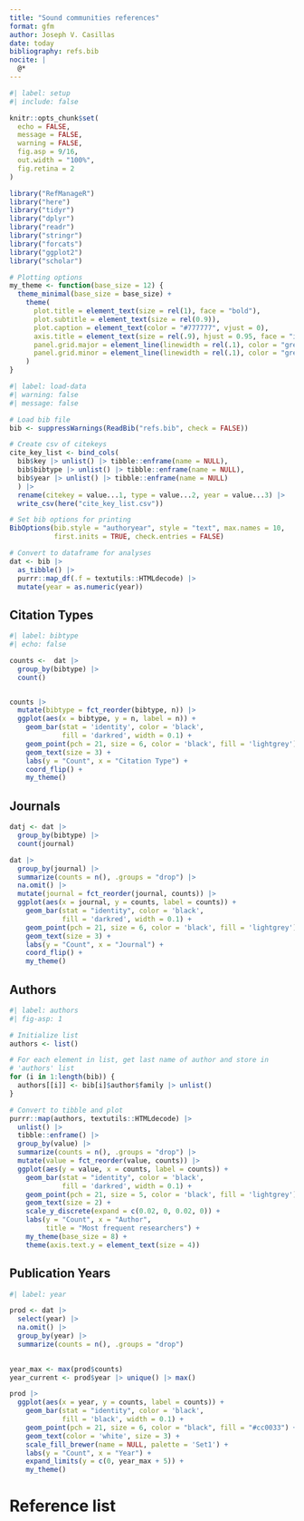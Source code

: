 ```yaml
---
title: "Sound communities references"
format: gfm
author: Joseph V. Casillas
date: today
bibliography: refs.bib
nocite: |
  @*
---
```


```r
#| label: setup
#| include: false

knitr::opts_chunk$set(
  echo = FALSE, 
  message = FALSE, 
  warning = FALSE, 
  fig.asp = 9/16, 
  out.width = "100%", 
  fig.retina = 2
)

library("RefManageR")
library("here")
library("tidyr")
library("dplyr")
library("readr")
library("stringr")
library("forcats")
library("ggplot2")
library("scholar")

# Plotting options
my_theme <- function(base_size = 12) {
  theme_minimal(base_size = base_size) + 
    theme(
      plot.title = element_text(size = rel(1), face = "bold"), 
      plot.subtitle = element_text(size = rel(0.9)),
      plot.caption = element_text(color = "#777777", vjust = 0),
      axis.title = element_text(size = rel(.9), hjust = 0.95, face = "italic"), 
      panel.grid.major = element_line(linewidth = rel(.1), color = "grey70"), 
      panel.grid.minor = element_line(linewidth = rel(.1), color = "grey70")
    )
}

```


```r
#| label: load-data
#| warning: false
#| message: false

# Load bib file
bib <- suppressWarnings(ReadBib("refs.bib", check = FALSE))

# Create csv of citekeys
cite_key_list <- bind_cols(
  bib$key |> unlist() |> tibble::enframe(name = NULL), 
  bib$bibtype |> unlist() |> tibble::enframe(name = NULL), 
  bib$year |> unlist() |> tibble::enframe(name = NULL)
  ) |> 
  rename(citekey = value...1, type = value...2, year = value...3) |> 
  write_csv(here("cite_key_list.csv"))

# Set bib options for printing
BibOptions(bib.style = "authoryear", style = "text", max.names = 10, 
           first.inits = TRUE, check.entries = FALSE)

# Convert to dataframe for analyses
dat <- bib |> 
  as_tibble() |> 
  purrr::map_df(.f = textutils::HTMLdecode) |> 
  mutate(year = as.numeric(year))
```



## Citation Types

```r
#| label: bibtype
#| echo: false

counts <-  dat |> 
  group_by(bibtype) |> 
  count()


counts |> 
  mutate(bibtype = fct_reorder(bibtype, n)) |> 
  ggplot(aes(x = bibtype, y = n, label = n)) + 
    geom_bar(stat = 'identity', color = 'black', 
             fill = 'darkred', width = 0.1) + 
    geom_point(pch = 21, size = 6, color = 'black', fill = 'lightgrey') + 
    geom_text(size = 3) + 
    labs(y = "Count", x = "Citation Type") + 
    coord_flip() + 
    my_theme()
```

## Journals

```r
datj <- dat |> 
  group_by(bibtype) |> 
  count(journal)

dat |> 
  group_by(journal) |> 
  summarize(counts = n(), .groups = "drop") |> 
  na.omit() |> 
  mutate(journal = fct_reorder(journal, counts)) |> 
  ggplot(aes(x = journal, y = counts, label = counts)) + 
    geom_bar(stat = "identity", color = 'black', 
             fill = 'darkred', width = 0.1) + 
    geom_point(pch = 21, size = 6, color = 'black', fill = 'lightgrey') + 
    geom_text(size = 3) + 
    labs(y = "Count", x = "Journal") + 
    coord_flip() + 
    my_theme()
```

## Authors

```r
#| label: authors
#| fig-asp: 1

# Initialize list
authors <- list()

# For each element in list, get last name of author and store in 
# 'authors' list
for (i in 1:length(bib)) {
  authors[[i]] <- bib[i]$author$family |> unlist()
}

# Convert to tibble and plot
purrr::map(authors, textutils::HTMLdecode) |> 
  unlist() |> 
  tibble::enframe() |> 
  group_by(value) |> 
  summarize(counts = n(), .groups = "drop") |> 
  mutate(value = fct_reorder(value, counts)) |> 
  ggplot(aes(y = value, x = counts, label = counts)) + 
    geom_bar(stat = "identity", color = 'black', 
             fill = 'darkred', width = 0.1) + 
    geom_point(pch = 21, size = 5, color = 'black', fill = 'lightgrey') + 
    geom_text(size = 2) + 
    scale_y_discrete(expand = c(0.02, 0, 0.02, 0)) + 
    labs(y = "Count", x = "Author", 
         title = "Most frequent researchers") + 
    my_theme(base_size = 8) + 
    theme(axis.text.y = element_text(size = 4))
```

## Publication Years

```r
#| label: year

prod <- dat |> 
  select(year) |> 
  na.omit() |> 
  group_by(year) |> 
  summarize(counts = n(), .groups = "drop") 
 

year_max <- max(prod$counts)
year_current <- prod$year |> unique() |> max()

prod |> 
  ggplot(aes(x = year, y = counts, label = counts)) + 
    geom_bar(stat = "identity", color = 'black', 
             fill = 'black', width = 0.1) + 
    geom_point(pch = 21, size = 6, color = "black", fill = "#cc0033") + 
    geom_text(color = 'white', size = 3) + 
    scale_fill_brewer(name = NULL, palette = 'Set1') + 
    labs(y = "Count", x = "Year") + 
    expand_limits(y = c(0, year_max + 5)) + 
    my_theme()
```


# Reference list

::: {#refs}
:::

